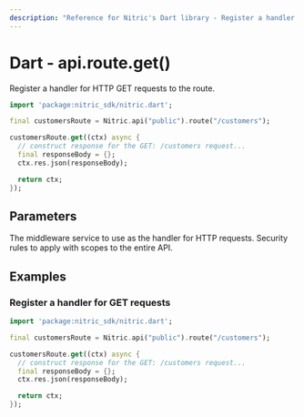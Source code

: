```yaml
---
description: "Reference for Nitric's Dart library - Register a handler for HTTP GET requests to the route."
---
```


# Dart - api.route.get()

Register a handler for HTTP GET requests to the route.

```dart
import 'package:nitric_sdk/nitric.dart';

final customersRoute = Nitric.api("public").route("/customers");

customersRoute.get((ctx) async {
  // construct response for the GET: /customers request...
  final responseBody = {};
  ctx.res.json(responseBody);

  return ctx;
});
```

## Parameters

<Properties>
  <Property name="handler" required type="HttpHandler">
    The middleware service to use as the handler for HTTP requests.
  </Property>
  <Property name="security" type="List<OidcOptions>">
    Security rules to apply with scopes to the entire API.
  </Property>
</Properties>

## Examples

### Register a handler for GET requests

```dart
import 'package:nitric_sdk/nitric.dart';

final customersRoute = Nitric.api("public").route("/customers");

customersRoute.get((ctx) async {
  // construct response for the GET: /customers request...
  final responseBody = {};
  ctx.res.json(responseBody);

  return ctx;
});
```
